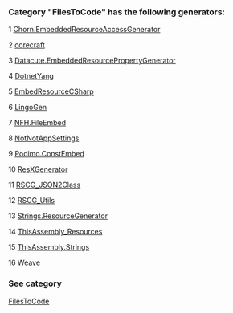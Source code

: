 ### Category "FilesToCode" has the following generators:

   1 [Chorn.EmbeddedResourceAccessGenerator](/docs/Chorn.EmbeddedResourceAccessGenerator)

   2 [corecraft](/docs/corecraft)

   3 [Datacute.EmbeddedResourcePropertyGenerator](/docs/Datacute.EmbeddedResourcePropertyGenerator)

   4 [DotnetYang](/docs/DotnetYang)

   5 [EmbedResourceCSharp](/docs/EmbedResourceCSharp)

   6 [LingoGen](/docs/LingoGen)

   7 [NFH.FileEmbed](/docs/NFH.FileEmbed)

   8 [NotNotAppSettings](/docs/NotNotAppSettings)

   9 [Podimo.ConstEmbed](/docs/Podimo.ConstEmbed)

   10 [ResXGenerator](/docs/ResXGenerator)

   11 [RSCG_JSON2Class](/docs/RSCG_JSON2Class)

   12 [RSCG_Utils](/docs/RSCG_Utils)

   13 [Strings.ResourceGenerator](/docs/Strings.ResourceGenerator)

   14 [ThisAssembly_Resources](/docs/ThisAssembly_Resources)

   15 [ThisAssembly.Strings](/docs/ThisAssembly.Strings)

   16 [Weave](/docs/Weave)

### See category

[FilesToCode](/docs/Categories/FilesToCode)
